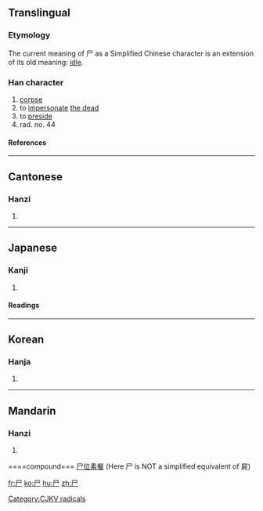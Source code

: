 {{see|屍}}
==Translingual==
===Etymology===
The current meaning of 尸 as a Simplified Chinese character is an extension of its old meaning: [[idle]].

{{Han stroke|[[Image:尸-order.gif]]}}
===Han character===
[[Category:CJKV radicals]]
{{Han char|rn=44|rad=尸|as=00|sn=3|four=7720<sub>7</sub>|canj=尸 (S)}}
# [[corpse]]
# to [[impersonate]] [[the dead]]
# to [[preside]]
# rad. no. 44
====References====
{{Han ref|kx=0299.260|dkj=07630|dj=0595.070|hdz=20963.140|uh=5C38|ud=23608|bh=A472|bd=42098}}

----

==Cantonese==
===Hanzi===
{{yue-hanzi|jyut=[[si1]]|y=}}
# {{defn|Cantonese}}

----
==Japanese==
===Kanji===
{{ja-kanji|grade=9|rs=尸00}}
# {{defn|Japanese}} 
====Readings====
{{ja-readings|on=[[し]] (shi)|kun=[[しかばね]] (shikabane), [[かたしろ]] (katashiro)}}

----
==Korean==
===Hanja===
{{ko-hanja|hangeul=[[시]]|rv=si|mr=si}}
# {{defn|Korean}}

----
==Mandarin==
===Hanzi===
{{cmn-hanzi|tra=屍|pin=[[shī]] ([[shi1]])|wg=shih<sup>1</sup>}}
# {{defn|Mandarin}}

====compound===
[[尸位素餐]] (Here 尸 is NOT a simplified equivalent of 屍)

[[fr:尸]]
[[ko:尸]]
[[hu:尸]]
[[zh:尸]]